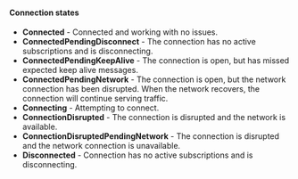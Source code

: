 #### Connection states

- **Connected** - Connected and working with no issues.
- **ConnectedPendingDisconnect** - The connection has no active subscriptions and is disconnecting.
- **ConnectedPendingKeepAlive** - The connection is open, but has missed expected keep alive messages.
- **ConnectedPendingNetwork** - The connection is open, but the network connection has been disrupted. When the network recovers, the connection will continue serving traffic.
- **Connecting** - Attempting to connect.
- **ConnectionDisrupted** - The connection is disrupted and the network is available.
- **ConnectionDisruptedPendingNetwork** - The connection is disrupted and the network connection is unavailable.
- **Disconnected** - Connection has no active subscriptions and is disconnecting.
